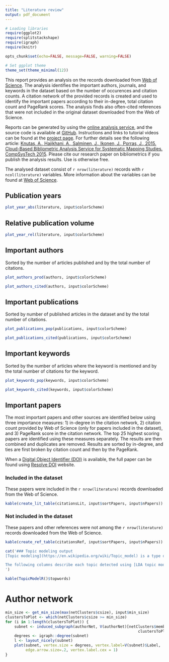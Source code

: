 ```yaml
---
title: "Literature review"
output: pdf_document
---
```


```r
# Loading libraries
require(ggplot2)
require(splitstackshape)
require(igraph)
require(knitr)

opts_chunk$set(echo=FALSE, message=FALSE, warning=FALSE)

# Set ggplot theme
theme_set(theme_minimal(12))
```

This report provides an analysis on the records downloaded from [Web of Science](http://webofscience.com). The analysis identifies the important authors, journals, and keywords in the dataset based on the number of occurences and citation counts. A citation network of the provided records is created and used to identify the important papers according to their in-degree, total citation count and PageRank scores. The analysis finds also often-cited references that were not included in the original dataset downloaded from the Web of Science.

Reports can be generated by using the [online analysis service](http://hammer.nailsproject.net/), and the source code is available at [GitHub](https://github.com/aknutas/nails). Instructions and links to tutorial videos can be found at the [project page](https://aknutas.github.io/nails/). For further details see the following article: [Knutas, A., Hajikhani, A., Salminen, J., Ikonen, J., Porras, J., 2015. Cloud-Based Bibliometric Analysis Service for Systematic Mapping Studies. CompSysTech 2015](http://www.codecamp.fi/lib/exe/fetch.php/wiki/nails-compsystech2015-preprint.pdf). Please cite our research paper on bibliometrics if you publish the analysis results. Use is otherwise free.

The analysed dataset consist of `r nrow(literature)` records with `r ncol(literature)` variables. More information about the variables can be found at [Web of Science](https://images.webofknowledge.com/WOK46/help/WOS/h_fullrec.html).

## Publication years
```r
plot_year_abs(literature, input$colorScheme)
```

## Relative publication volume
```r
plot_year_rel(literature, input$colorScheme)
```

## Important authors
Sorted by the number of articles published and by the total number of citations.
```r
plot_authors_prod(authors, input$colorScheme)
```

```r
plot_authors_cited(authors, input$colorScheme)
```

## Important publications
Sorted by number of published articles in the dataset and by the total number of citations.
```r
plot_publications_pop(publications, input$colorScheme)
```

```r
plot_publications_cited(publications, input$colorScheme)
```

## Important keywords
Sorted by the number of articles where the keyword is mentioned and by the total number of citations for the keyword.
```r
plot_keywords_pop(keywords, input$colorScheme)
```

```r
plot_keywords_cited(keywords, input$colorScheme)
```

## Important papers
The most important papers and other sources are identified below using three importance measures: 1) in-degree in the citation network, 2) citation count provided by Web of Science (only for papers included in the dataset), and 3) PageRank score in the citation network. The top 25 highest scoring papers are identified using these measures separately. The results are then combined and duplicates are removed. Results are sorted by in-degree, and ties are first broken by citation count and then by the PageRank.

When a [Digital Object Identifier (DOI)](http://www.doi.org/) is available, the full paper can be found using [Resolve DOI](https://dx.doi.org/) website.

### Included in the dataset
These papers were included in the `r nrow(literature)` records downloaded from the Web of Science.
```r
kable(create_lit_table(citationsLit, input$sortPapers, input$nPapers))
```

### Not included in the dataset
These papers and other references were not among the `r nrow(literature)` records downloaded from the Web of Science.
```r
kable(create_ref_table(citationsRef, input$sortPapers, input$nPapers))
```

```r
cat('### Topic modeling output
[Topic modeling](https://en.wikipedia.org/wiki/Topic_model) is a type of statistical text mining method for discovering common "topics" that occur in a collection of documents. A topic modeling algorithm essentially looks through the abstracts included in the datasets for clusters of co-occurring of words and groups them together by a process of similarity.

The following columns describe each topic detected using [LDA topic modeling](http://blog.echen.me/2011/08/22/introduction-to-latent-dirichlet-allocation/) by listing the ten most characteristic words in each topic. See also the [interactive visualization](output/topicmodelvis/index.html) for a better characterization of the topics and a visual representation of how (dis)similar the detected topics are to each other.
')
```

```r
kable(TopicModelR()$topwords)
```

# Author network
```r
min_size <- get_min_size(max(netClusters$csize), input$min_size)
clustersToPlot <- which(netClusters$csize >= min_size)
for (i in 1:length(clustersToPlot)) {
    subnet <- induced_subgraph(authorNet, V(authorNet)[netClusters$membership == 
                                                           clustersToPlot[i]])
    degrees <- igraph::degree(subnet)
    l <- layout_nicely(subnet)
    plot(subnet, vertex.size = degrees, vertex.label=V(subnet)$Label, 
         edge.arrow.size=.2, vertex.label.cex = 1)                    
}
```

